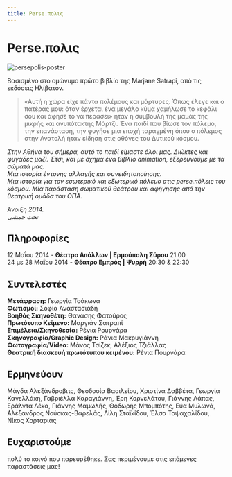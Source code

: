 ```yaml
---
title: Perse.πολις
---
```


<Seo 
  title="Perse.πολις"
  description="Μια παράσταση σωματικού θεάτρου και αφήγησης βασισμένη στο Persepolis της Marjane Satrapi. Για τον εσωτερικό και εξωτερικό πόλεμο στις perse.πόλεις του κόσμου."
  image="https://theatrikiopa.vercel.app/img/persepolis/poster.jpg"
  imageAlt="Αφίσα της παράστασης Perse.πολις"
  url="https://theatrikiopa.vercel.app/parastaseis/2014/persepolis"
/>

# Perse.πολις
![persepolis-poster](/img/persepolis/poster.jpg)

Βασισμένο στο ομώνυμο πρώτο βιβλίο της Marjane Satrapi, από τις εκδόσεις Ηλίβατον.

> «Αυτή η χώρα είχε πάντα πολέμους και μάρτυρες. Όπως έλεγε και ο πατέρας μου: όταν έρχεται ένα μεγάλο κύμα χαμήλωσε το κεφάλι σου και άφησέ το να περάσει» ήταν η συμβουλή της μαμάς της μικρής και ανυπότακτης Μάρτζι. Ένα παιδί που βίωσε τον πόλεμο, την επανάσταση, την φυγήσε μια εποχή ταραγμένη όπου ο πόλεμος στην Ανατολή ήταν είδηση στις οθόνες του Δυτικού κόσμου.

*Στην Αθήνα του σήμερα,  αυτό το παιδί είμαστε όλοι μας. Διώκτες και φυγάδες μαζί. Έτσι, και με όχημα ένα βιβλίο animation, εξερευνούμε με τα σώματά μας.*  
*Mια ιστορία έντονης αλλαγής και συνειδητοποίησης.*  
*Μια ιστορία για τον εσωτερικό και εξωτερικό πόλεμο στις perse.πόλεις του κόσμου. Mία παράσταση σωματικού θεάτρου και αφήγησης από την θεατρική ομάδα του ΟΠΑ.*

<ResponsiveYouTube videoId="8g0-8pirxI8"/>

*Άνοιξη 2014.*  
*تخت جمشی*

## Πληροφορίες
12 Μαΐου 2014 - **Θέατρο Απόλλων | Ερμούπολη Σύρου** 21:00  
24 με 28 Μαΐου 2014 - **Θέατρο Εμπρός | Ψυρρή** 20:30 & 22:30

## Συντελεστές
**Μετάφραση:** Γεωργία Τσάκωνα  
**Φωτισμοί:** Σοφία Αναστασιάδη  
**Βοηθός Σκηνοθέτη:** Θανάσης Φατούρος  
**Πρωτότυπο Κείμενο:** Μαργιάν Σατραπί  
**Επιμέλεια/Σκηνοθεσία:** Ρένια Pουρνάρα  
**Σκηνογραφία/Graphic Design:** Ράνια Μακρυγιάννη  
**Φωτογραφία/Video:** Μάνος Τσίζεκ, Αλέξιος Τζιάλλας  
**Θεατρική διασκευή πρωτότυπου κειμένου:** Ρένια Πουρνάρα

## Ερμηνεύουν
Μάγδα Αλεξάνδροβιτς, Θεοδοσία Βασιλείου, Χριστίνα Δαββέτα, Γεωργία Κανελλάκη, Γαβριέλλα Καραγιάννη, Έρη Κορνελάτου, Γιάννης Λάπας, Εράλντα Λέκα, Γιάννης Μαμωλής, Θοδωρής Μπομπότης, Εύα Μυλωνά, Αλέξανδρος Νούσκας-Βαρελάς, Λίλη Σταϊκίδου, Έλσα Τοψαχαλίδου, Νίκος Χορταριάς

## Ευχαριστούμε
πολύ το κοινό που παρευρέθηκε. Σας περιμένουμε στις επόμενες παραστάσεις μας!

<ResponsiveYouTube videoId="Rifjlb9HhWs"/>
